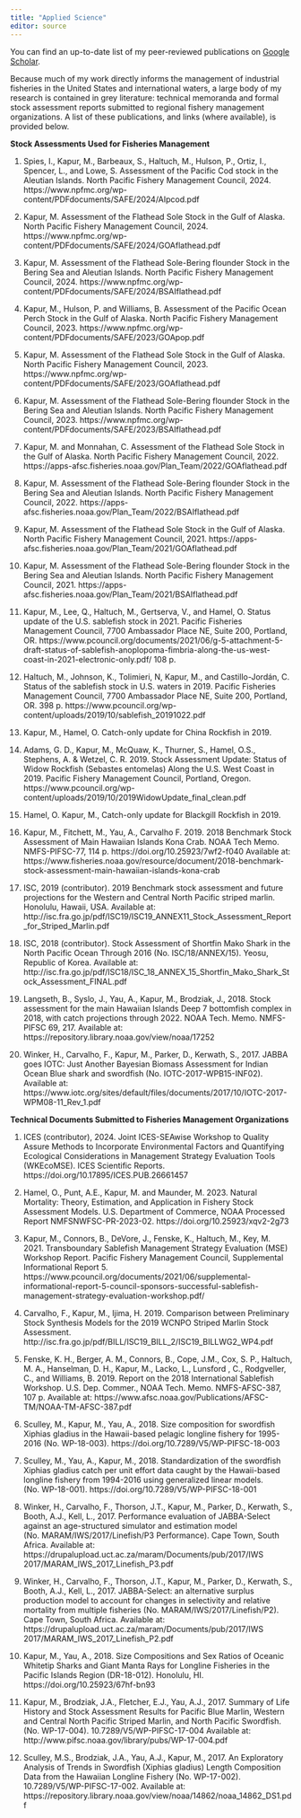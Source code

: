 ```yaml
---
title: "Applied Science"
editor: source
---
```

You can find an up-to-date list of my peer-reviewed publications on [Google Scholar](https://scholar.google.com/citations?user=5OsRPbgAAAAJ&hl=en). 

Because much of my work directly informs the management of industrial fisheries in the United States and international waters, a large body of my research is contained in grey literature: technical memoranda and formal stock assessment reports submitted to regional fishery management organizations. A list of these publications, and links (where available), is provided below.

**Stock Assessments Used for Fisheries Management**

1.	Spies, I., Kapur, M., Barbeaux, S., Haltuch, M., Hulson, P., Ortiz, I., Spencer, L., and Lowe, S. Assessment of the Pacific Cod stock in the Aleutian Islands. North Pacific Fishery Management Council, 2024. https://www.npfmc.org/wp-content/PDFdocuments/SAFE/2024/AIpcod.pdf 

2.	Kapur, M. Assessment of the Flathead Sole Stock in the Gulf of Alaska. North Pacific Fishery Management Council, 2024. https://www.npfmc.org/wp-content/PDFdocuments/SAFE/2024/GOAflathead.pdf 

3.	Kapur, M. Assessment of the Flathead Sole-Bering flounder Stock in the Bering Sea and Aleutian Islands. North Pacific Fishery Management Council, 2024. https://www.npfmc.org/wp-content/PDFdocuments/SAFE/2024/BSAIflathead.pdf 

4.	Kapur, M., Hulson, P. and Williams, B. Assessment of the Pacific Ocean Perch Stock in the Gulf of Alaska. North Pacific Fishery Management Council, 2023. https://www.npfmc.org/wp-content/PDFdocuments/SAFE/2023/GOApop.pdf 

5.	Kapur, M. Assessment of the Flathead Sole Stock in the Gulf of Alaska. North Pacific Fishery Management Council, 2023. https://www.npfmc.org/wp-content/PDFdocuments/SAFE/2023/GOAflathead.pdf 

6.	Kapur, M. Assessment of the Flathead Sole-Bering flounder Stock in the Bering Sea and Aleutian Islands. North Pacific Fishery Management Council, 2023. https://www.npfmc.org/wp-content/PDFdocuments/SAFE/2023/BSAIflathead.pdf 

7.	Kapur, M. and Monnahan, C. Assessment of the Flathead Sole Stock in the Gulf of Alaska. North Pacific Fishery Management Council, 2022. https://apps-afsc.fisheries.noaa.gov/Plan_Team/2022/GOAflathead.pdf 

8.	Kapur, M. Assessment of the Flathead Sole-Bering flounder Stock in the Bering Sea and Aleutian Islands. North Pacific Fishery Management Council, 2022. https://apps-afsc.fisheries.noaa.gov/Plan_Team/2022/BSAIflathead.pdf 

9.	Kapur, M. Assessment of the Flathead Sole Stock in the Gulf of Alaska. North Pacific Fishery Management Council, 2021. https://apps-afsc.fisheries.noaa.gov/Plan_Team/2021/GOAflathead.pdf

10.	Kapur, M. Assessment of the Flathead Sole-Bering flounder Stock in the Bering Sea and Aleutian Islands. North Pacific Fishery Management Council, 2021. https://apps-afsc.fisheries.noaa.gov/Plan_Team/2021/BSAIflathead.pdf

11.	Kapur, M., Lee, Q., Haltuch, M., Gertserva, V., and Hamel, O. Status update of the U.S. sablefish stock in 2021. Pacific Fisheries Management Council, 7700 Ambassador Place NE, Suite 200, Portland, OR. https://www.pcouncil.org/documents/2021/06/g-5-attachment-5-draft-status-of-sablefish-anoplopoma-fimbria-along-the-us-west-coast-in-2021-electronic-only.pdf/ 108 p.

12.	Haltuch, M., Johnson, K., Tolimieri, N, Kapur, M., and Castillo-Jordán, C. Status of the sablefish stock in U.S. waters in 2019. Pacific Fisheries Management Council, 7700 Ambassador Place NE, Suite 200, Portland, OR. 398 p. https://www.pcouncil.org/wp-content/uploads/2019/10/sablefish_20191022.pdf

13.	Kapur, M., Hamel, O. Catch-only update for China Rockfish in 2019. 
14.	Adams, G. D., Kapur, M., McQuaw, K., Thurner, S., Hamel, O.S., Stephens, A. & Wetzel, C. R. 2019. Stock Assessment Update: Status of Widow Rockfish (Sebastes entomelas) Along the U.S. West Coast in 2019. Pacific Fishery Management Council, Portland, Oregon. https://www.pcouncil.org/wp-content/uploads/2019/10/2019WidowUpdate_final_clean.pdf

15.	Hamel, O. Kapur, M., Catch-only update for Blackgill Rockfish in 2019.

16.	Kapur, M., Fitchett, M., Yau, A., Carvalho F. 2019. 2018 Benchmark Stock Assessment of Main Hawaiian Islands Kona Crab. NOAA Tech Memo. NMFS-PIFSC-77, 114 p. https://doi.org/10.25923/7wf2-f040  Available at: https://www.fisheries.noaa.gov/resource/document/2018-benchmark-stock-assessment-main-hawaiian-islands-kona-crab 

17.	ISC, 2019 (contributor). 2019 Benchmark stock assessment and future projections for the Western and Central North Pacific striped marlin. Honolulu, Hawaii, USA. Available at: http://isc.fra.go.jp/pdf/ISC19/ISC19_ANNEX11_Stock_Assessment_Report_for_Striped_Marlin.pdf

18.	ISC, 2018 (contributor). Stock Assessment of Shortfin Mako Shark in the North Pacific Ocean Through 2016 (No. ISC/18/ANNEX/15). Yeosu, Republic of Korea. Available at: http://isc.fra.go.jp/pdf/ISC18/ISC_18_ANNEX_15_Shortfin_Mako_Shark_Stock_Assessment_FINAL.pdf 

19.	Langseth, B., Syslo, J., Yau, A., Kapur, M., Brodziak, J., 2018. Stock assessment for the main Hawaiian Islands Deep 7 bottomfish complex in 2018, with catch projections through 2022. NOAA Tech. Memo. NMFS-PIFSC 69, 217. Available at: https://repository.library.noaa.gov/view/noaa/17252

20.	Winker, H., Carvalho, F., Kapur, M., Parker, D., Kerwath, S., 2017. JABBA goes IOTC: Just Another Bayesian Biomass Assessment for Indian Ocean Blue shark and swordfish (No. IOTC-2017-WPB15-INF02). Available at: https://www.iotc.org/sites/default/files/documents/2017/10/IOTC-2017-WPM08-11_Rev_1.pdf



 
**Technical Documents Submitted to Fisheries Management Organizations**

1.	ICES (contributor), 2024. Joint ICES-SEAwise Workshop to Quality Assure Methods to Incorporate Environmental Factors and Quantifying Ecological Considerations in Management Strategy Evaluation Tools (WKEcoMSE). ICES Scientific Reports. https://doi.org/10.17895/ICES.PUB.26661457

2.	Hamel, O., Punt, A.E., Kapur, M. and Maunder, M. 2023. Natural Mortality: Theory, Estimation, and Application in Fishery Stock Assessment Models. U.S. Department of Commerce, NOAA Processed Report NMFSNWFSC-PR-2023-02. https://doi.org/10.25923/xqv2-2g73

3.	Kapur, M., Connors, B., DeVore, J., Fenske, K., Haltuch, M., Key, M. 2021. Transboundary Sablefish Management Strategy Evaluation (MSE) Workshop Report. Pacific Fishery Management Council, Supplemental Informational Report 5. https://www.pcouncil.org/documents/2021/06/supplemental-informational-report-5-council-sponsors-successful-sablefish-management-strategy-evaluation-workshop.pdf/  

4.	Carvalho, F., Kapur, M., Ijima, H. 2019. Comparison between Preliminary Stock Synthesis Models for the 2019 WCNPO Striped Marlin Stock Assessment. http://isc.fra.go.jp/pdf/BILL/ISC19_BILL_2/ISC19_BILLWG2_WP4.pdf

5.	Fenske, K. H., Berger,  A. M., Connors, B., Cope,  J.M., Cox, S. P., Haltuch, M. A., Hanselman, D. H., Kapur, M., Lacko, L., Lunsford , C., Rodgveller, C., and Williams, B. 2019. Report on the 2018 International Sablefish Workshop. U.S. Dep. Commer., NOAA Tech. Memo. NMFS-AFSC-387, 107 p. Available at: https://www.afsc.noaa.gov/Publications/AFSC-TM/NOAA-TM-AFSC-387.pdf 

6.	Sculley, M., Kapur, M., Yau, A., 2018. Size composition for swordfish Xiphias gladius in the Hawaii-based pelagic longline fishery for 1995-2016 (No. WP-18-003). https://doi.org/10.7289/V5/WP-PIFSC-18-003 

7.	Sculley, M., Yau, A., Kapur, M., 2018. Standardization of the swordfish Xiphias gladius catch per unit effort data caught by the Hawaii-based longline fishery from 1994-2016 using generalized linear models. (No. WP-18-001). https://doi.org/10.7289/V5/WP-PIFSC-18-001 

8.	Winker, H., Carvalho, F., Thorson, J.T., Kapur, M., Parker, D., Kerwath, S., Booth, A.J., Kell, L., 2017. Performance evaluation of JABBA-Select against an age-structured simulator and estimation model (No. MARAM/IWS/2017/Linefish/P3 Performance). Cape Town, South Africa. Available at: https://drupalupload.uct.ac.za/maram/Documents/pub/2017/IWS 2017/MARAM_IWS_2017_Linefish_P3.pdf 

9.	Winker, H., Carvalho, F., Thorson, J.T., Kapur, M., Parker, D., Kerwath, S., Booth, A.J., Kell, L., 2017. JABBA-Select: an alternative surplus production model to account for changes in selectivity and relative mortality from multiple fisheries (No. MARAM/IWS/2017/Linefish/P2). Cape Town, South Africa. Available at: https://drupalupload.uct.ac.za/maram/Documents/pub/2017/IWS 2017/MARAM_IWS_2017_Linefish_P2.pdf 

10.	Kapur, M., Yau, A., 2018. Size Compositions and Sex Ratios of Oceanic Whitetip Sharks and Giant Manta Rays for Longline Fisheries in the Pacific Islands Region (DR-18-012). Honolulu, HI. https://doi.org/10.25923/67hf-bn93

11.	Kapur, M., Brodziak, J.A., Fletcher, E.J., Yau, A.J., 2017. Summary of Life History and Stock Assessment Results for Pacific Blue Marlin, Western and Central North Pacific Striped Marlin, and North Pacific Swordfish. (No. WP-17-004). 10.7289/V5/WP-PIFSC-17-004 Available at: http://www.pifsc.noaa.gov/library/pubs/WP-17-004.pdf

12.	Sculley, M.S., Brodziak, J.A., Yau, A.J., Kapur, M., 2017. An Exploratory Analysis of Trends in Swordfish (Xiphias gladius) Length Composition Data from the Hawaiian Longline Fishery (No. WP-17-002). 10.7289/V5/WP-PIFSC-17-002. Available at: https://repository.library.noaa.gov/view/noaa/14862/noaa_14862_DS1.pdf

